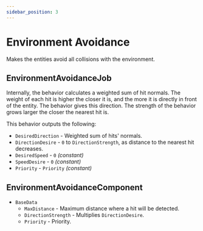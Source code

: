 ```yaml
---
sidebar_position: 3
---
```



# Environment Avoidance

Makes the entities avoid all collisions with the environment.

## EnvironmentAvoidanceJob

Internally, the behavior calculates a weighted sum of hit normals. The weight of each hit is higher the closer it is, and the more it is directly in front of the entity. The behavior gives this direction. The strength of the behavior grows larger the closer the nearest hit is.

This behavior outputs the following: 
- `DesiredDirection` - Weighted sum of hits' normals.
- `DirectionDesire` - `0` to `DirectionStrength`, as distance to the nearest hit decreases.
- `DesiredSpeed` - `0` *(constant)*
- `SpeedDesire` - `0` *(constant)*
- `Priority` -  `Priority` *(constant)*

## EnvironmentAvoidanceComponent

- `BaseData`
    - `MaxDistance` - Maximum distance where a hit will be detected.
    - `DirectionStrength` - Multiplies `DirectionDesire`.
    - `Priority` - Priority.